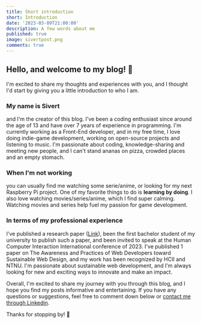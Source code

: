 ```yaml
---
title: Short introduction
short: Introduction
date: '2023-03-09T21:00:00'
description: A few words about me
published: true
image: sivertpost.png
comments: true
---
```


## Hello, and welcome to my blog! :wave:

I'm excited to share my thoughts and experiences with you, and I thought I'd start by giving you a little introduction to who I am.

### My name is Sivert

and I'm the creator of this blog. I've been a coding enthusiast since around the age of 13 and have over 7 years of experience in programming. I'm currently working as a Front-End developer, and in my free time, I love doing indie-game development, working on open-source projects and listening to music. I'm passionate about coding, knowledge-sharing and meeting new people, and I can't stand ananas on pizza, crowded places and an empty stomach.

### When I'm not working

you can usually find me watching some serie/anime, or looking for my next Raspberry Pi project. One of my favorite things to do is **learning by doing**. I also love watching movies/series/anime, which I find super calming. Watching movies and series help fuel my passion for game development.

### In terms of my professional experience

I've published a research paper ([Link](https://orcid.org/0000-0001-7555-2983)), been the first bachelor student of my university to publish such a paper, and been invited to speak at the Human Computer Interaction International conference of 2023. I've published 1 paper on The Awareness and Practices of Web Developers toward Sustainable Web Design, and my work has been recognized by HCII and NTNU. I'm passionate about sustainable web development, and I'm always looking for new and exciting ways to innovate and make an impact.

Overall, I'm excited to share my journey with you through this blog, and I hope you find my posts informative and entertaining. If you have any questions or suggestions, feel free to comment down below or [contact me through Linkedin](https://www.linkedin.com/in/sivertgullberghansen/). 

Thanks for stopping by! :wave: